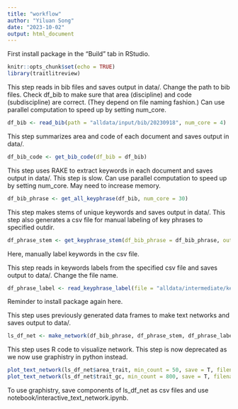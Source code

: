 ```yaml
---
title: "workflow"
author: "Yiluan Song"
date: "2023-10-02"
output: html_document
---
```


First install package in the "Build" tab in RStudio.

```r
knitr::opts_chunk$set(echo = TRUE)
library(traitlitreview)
```

This step reads in bib files and saves output in data/. Change the path to bib files. Check df_bib to make sure that area (discipline) and code (subdiscipline) are correct. (They depend on file naming fashion.) Can use parallel computation to speed up by setting num_core.
```r
df_bib <- read_bib(path = "alldata/input/bib/20230918", num_core = 4)
```

This step summarizes area and code of each document and saves output in data/.
```r
df_bib_code <- get_bib_code(df_bib = df_bib)
```

This step uses RAKE to extract keywords in each document and saves output in data/. This step is slow. Can use parallel computation to speed up by setting num_core. May need to increase memory.
```r
df_bib_phrase <- get_all_keyphrase(df_bib, num_core = 30)
```

This step makes stems of unique keywords and saves output in data/. This step also generates a csv file for manual labeling of key phrases to specified outdir.
```r
df_phrase_stem <- get_keyphrase_stem(df_bib_phrase = df_bib_phrase, outdir = "alldata/intermediate/keyword/")
```

Here, manually label keywords in the csv file.

This step reads in keywords labels from the specified csv file and saves output to data/. Change the file name.
```r
df_phrase_label <- read_keyphrase_label(file = "alldata/intermediate/keyword/df_phrase_label_20231025.csv")
```

Reminder to install package again here.

This step uses previously generated data frames to make text networks and saves output to data/.
```r
ls_df_net <- make_network(df_bib_phrase, df_phrase_stem, df_phrase_label, df_bib_code)
```

This step uses R code to visualize network. This step is now deprecated as we now use graphistry in python instead.
```r
plot_text_network(ls_df_net$area_trait, min_count = 50, save = T, filename = "area_trait")
plot_text_network(ls_df_net$trait_gc, min_count = 800, save = T, filename = "trait_gc")
```

To use graphistry, save components of ls_df_net as csv files and use notebook/interactive_text_network.ipynb.
